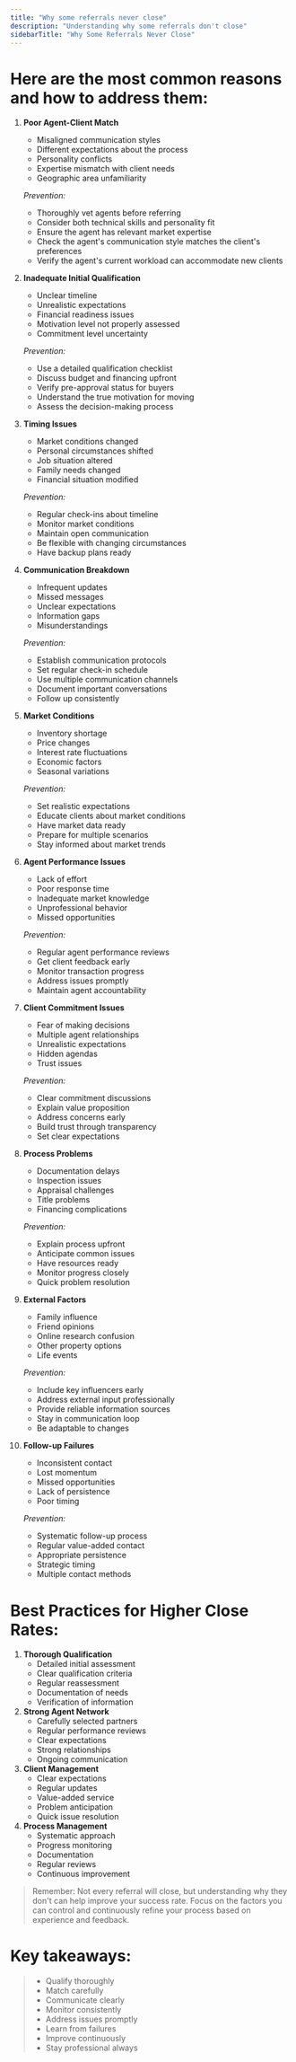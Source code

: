 ```yaml
---
title: "Why some referrals never close"
description: "Understanding why some referrals don't close"
sidebarTitle: "Why Some Referrals Never Close"
---
```


# Here are the most common reasons and how to address them:

 1. **Poor Agent-Client Match**
    - Misaligned communication styles
    - Different expectations about the process
    - Personality conflicts
    - Expertise mismatch with client needs
    - Geographic area unfamiliarity

    _Prevention:_
    - Thoroughly vet agents before referring
    - Consider both technical skills and personality fit
    - Ensure the agent has relevant market expertise
    - Check the agent's communication style matches the client's preferences
    - Verify the agent's current workload can accommodate new clients
 2. **Inadequate Initial Qualification**
    - Unclear timeline
    - Unrealistic expectations
    - Financial readiness issues
    - Motivation level not properly assessed
    - Commitment level uncertainty

    _Prevention:_
    - Use a detailed qualification checklist
    - Discuss budget and financing upfront
    - Verify pre-approval status for buyers
    - Understand the true motivation for moving
    - Assess the decision-making process
 3. **Timing Issues**
    - Market conditions changed
    - Personal circumstances shifted
    - Job situation altered
    - Family needs changed
    - Financial situation modified

    _Prevention:_
    - Regular check-ins about timeline
    - Monitor market conditions
    - Maintain open communication
    - Be flexible with changing circumstances
    - Have backup plans ready
 4. **Communication Breakdown**
    - Infrequent updates
    - Missed messages
    - Unclear expectations
    - Information gaps
    - Misunderstandings

    _Prevention:_
    - Establish communication protocols
    - Set regular check-in schedule
    - Use multiple communication channels
    - Document important conversations
    - Follow up consistently
 5. **Market Conditions**
    - Inventory shortage
    - Price changes
    - Interest rate fluctuations
    - Economic factors
    - Seasonal variations

    _Prevention:_
    - Set realistic expectations
    - Educate clients about market conditions
    - Have market data ready
    - Prepare for multiple scenarios
    - Stay informed about market trends
 6. **Agent Performance Issues**
    - Lack of effort
    - Poor response time
    - Inadequate market knowledge
    - Unprofessional behavior
    - Missed opportunities

    _Prevention:_
    - Regular agent performance reviews
    - Get client feedback early
    - Monitor transaction progress
    - Address issues promptly
    - Maintain agent accountability
 7. **Client Commitment Issues**
    - Fear of making decisions
    - Multiple agent relationships
    - Unrealistic expectations
    - Hidden agendas
    - Trust issues

    _Prevention:_
    - Clear commitment discussions
    - Explain value proposition
    - Address concerns early
    - Build trust through transparency
    - Set clear expectations
 8. **Process Problems**
    - Documentation delays
    - Inspection issues
    - Appraisal challenges
    - Title problems
    - Financing complications

    _Prevention:_
    - Explain process upfront
    - Anticipate common issues
    - Have resources ready
    - Monitor progress closely
    - Quick problem resolution
 9. **External Factors**
    - Family influence
    - Friend opinions
    - Online research confusion
    - Other property options
    - Life events

    _Prevention:_
    - Include key influencers early
    - Address external input professionally
    - Provide reliable information sources
    - Stay in communication loop
    - Be adaptable to changes
10. **Follow-up Failures**
    - Inconsistent contact
    - Lost momentum
    - Missed opportunities
    - Lack of persistence
    - Poor timing

    _Prevention:_
    - Systematic follow-up process
    - Regular value-added contact
    - Appropriate persistence
    - Strategic timing
    - Multiple contact methods

# **Best Practices for Higher Close Rates:**

1. **Thorough Qualification**
   - Detailed initial assessment
   - Clear qualification criteria
   - Regular reassessment
   - Documentation of needs
   - Verification of information
2. **Strong Agent Network**
   - Carefully selected partners
   - Regular performance reviews
   - Clear expectations
   - Strong relationships
   - Ongoing communication
3. **Client Management**
   - Clear expectations
   - Regular updates
   - Value-added service
   - Problem anticipation
   - Quick issue resolution
4. **Process Management**
   - Systematic approach
   - Progress monitoring
   - Documentation
   - Regular reviews
   - Continuous improvement

> Remember: Not every referral will close, but understanding why they don't can help improve your success rate. Focus on the factors you can control and continuously refine your process based on experience and feedback.

# Key takeaways:

> - Qualify thoroughly
> - Match carefully
> - Communicate clearly
> - Monitor consistently
> - Address issues promptly
> - Learn from failures
> - Improve continuously
> - Stay professional always